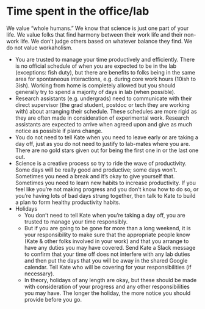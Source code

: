 # Time spent in the office/lab {#expectations}

We value “whole humans.” We know that science is just one part of your life. We value folks that find harmony between their work life and their non-work life. We don’t judge others based on whatever balance they find. We do not value workaholism.

* You are trusted to manage your time productively and efficiently. There is no official schedule of when you are expected to be in the lab (exceptions: fish duty), but there are benefits to folks being in the same area for spontaneous interactions, e.g. during core work hours (10ish to 3ish). Working from home is completely allowed but you should generally try to spend a majority of days in lab (when possible).
* Research assistants (e.g. undergrads) need to communicate with their direct supervisor (the grad student, postdoc or tech they are working with) about arranging their schedule. These schedules are more rigid as they are often made in consideration of experimental work. Research assistants are expected to arrive when agreed upon and give as much notice as possible if plans change.
* You do not need to tell Kate when you need to leave early or are taking a day off, just as you do not need to justify to lab-mates where you are. There are no gold stars given out for being the first one in or the last one out.
* Science is a creative process so try to ride the wave of productivity. Some days will be really good and productive; some days won’t. Sometimes you need a break and it’s okay to give yourself that. Sometimes you need to learn new habits to increase productivity. If you feel like you’re not making progress and you don’t know how to do so, or you’re having lots of bad days strung together, then talk to Kate to build a plan to form healthy productivity habits.
* Holidays
  + You don’t need to tell Kate when you’re taking a day off, you are trusted to manage your time responsibly.
  + But if you are going to be gone for more than a long weekend, it is your responsibility to make sure that the appropriate people know (Kate & other folks involved in your work) and that you arrange to have any duties you may have covered. Send Kate a Slack message to confirm that your time off does not interfere with any lab duties and then put the days that you will be away in the shared Google calendar. Tell Kate who will be covering for your responsibilities (if necessary).
  + In theory, holidays of any length are okay, but these should be made with consideration of your progress and any other responsibilities you may have. The longer the holiday, the more notice you should provide before you go.
